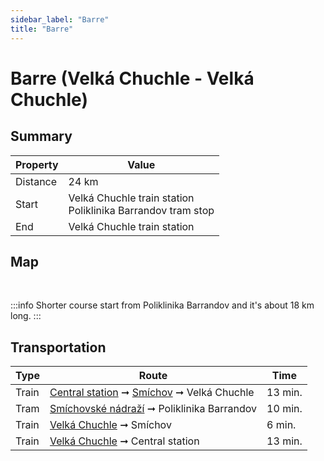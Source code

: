 ```yaml
---
sidebar_label: "Barre"
title: "Barre"
---
```


# Barre (Velká Chuchle - Velká Chuchle)

## Summary

| Property | Value |
| --- | --- |
| Distance | 24 km |
| Start | Velká Chuchle train station <br /> Poliklinika Barrandov tram stop |
| End | Velká Chuchle train station |

## Map

<MapyCzEmbeddedPath id="dejuhevupu"></MapyCzEmbeddedPath>

<br />

:::info
Shorter course start from Poliklinika Barrandov and it's about 18 km long.
:::

## Transportation

| Type | Route | Time |
| --- | --- | --- |
| Train | [Central station](https://idos.idnes.cz/vlakyautobusymhdvse/spojeni/vysledky/?f=Praha%20hl.n.&fc=100003&t=Praha-Velk%C3%A1%20Chuchle&tc=100003&direct=true&af=true&trt=150,151,152,153&fcs=3 "See timetable" ) ➞ [Smíchov](https://idos.idnes.cz/vlakyautobusymhdvse/spojeni/vysledky/?f=Praha-Sm%C3%ADchov&fc=100003&t=Praha-Velk%C3%A1%20Chuchle&tc=100003&direct=true&af=true&trt=150,151,152,153&fcs=3 "See timetable" ) ➞ Velká Chuchle | 13 min. |
| Tram | [Smíchovské nádraží](https://idos.idnes.cz/vlakyautobusymhdvse/spojeni/vysledky/?f=Sm%C3%ADchovsk%C3%A9%20n%C3%A1dra%C5%BE%C3%AD&fc=301003&t=Poliklinika%20Barrandov&tc=301003&direct=true "See timetable" ) ➞ Poliklinika Barrandov | 10 min. |
| Train | [Velká Chuchle](https://idos.idnes.cz/vlakyautobusymhdvse/spojeni/vysledky/?f=Praha-Velk%C3%A1%20Chuchle&fc=100003&t=Praha%20hl.n.&tc=100003&direct=true&af=true&trt=150,151,152,153&fcs=3 "See timetable" ) ➞ Smíchov | 6 min. |
| Train | [Velká Chuchle](https://idos.idnes.cz/vlakyautobusymhdvse/spojeni/vysledky/?f=Praha-Velk%C3%A1%20Chuchle&fc=100003&t=Praha-Sm%C3%ADchov&tc=100003&direct=true&af=true&trt=150,151,152,153&fcs=3 "See timetable" ) ➞ Central station | 13 min. |
